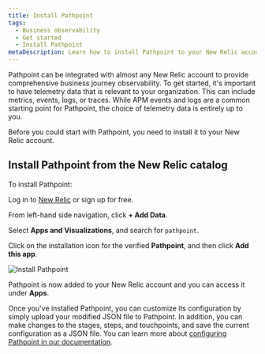 ```yaml
---
title: Install Pathpoint
tags:
  - Business observability
  - Get started
  - Install Pathpoint
metaDescription: Learn how to install Pathpoint to your New Relic account
---
```



Pathpoint can be integrated with almost any New Relic account to provide comprehensive business journey observability. To get started, it's important to have telemetry data that is relevant to your organization. This can include metrics, events, logs, or traces. 
While APM events and logs are a common starting point for Pathpoint, the choice of telemetry data is entirely up to you. 

Before you could start with Pathpoint, you need to install it to your New Relic account.

## Install Pathpoint from the New Relic catalog

To install Pathpoint:

<Steps>

<Step>

Log in to [New Relic](https://one.newrelic.com) or sign up for free.

<InlineSignup/>

</Step>

<Step>

From left-hand side navigation, click **+ Add Data**.

</Step>

<Step>

Select **Apps and Visualizations**, and search for `pathpoint`.

</Step>

<Step>

Click on the installation icon for the verified **Pathpoint**, and then click **Add this app**.

<img
  title="Install Pathpoint"
  alt="Install Pathpoint"
  src={installPathpoint}
/>

</Step>

Pathpoint is now added to your New Relic account and you can access it under **Apps**.

</Steps>

Once you've installed Pathpoint, you can customize its configuration by simply upload your modified JSON file to Pathpoint. In addition, you can make changes to the stages, steps, and touchpoints, and save the current configuration as a JSON file. You can learn more about [configuring Pathpoint in our documentation](/docs/business-observability/configure-pathpoint/). 